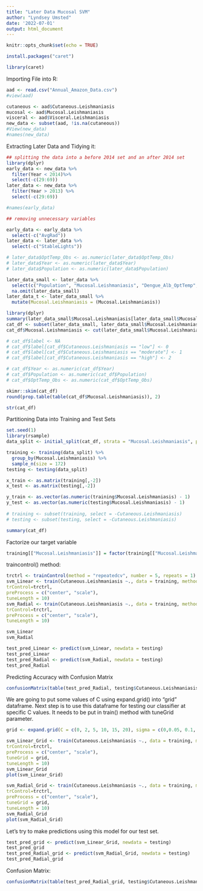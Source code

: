 ```yaml
---
title: "Later Data Mucosal SVM"
author: "Lyndsey Umsted"
date: '2022-07-01'
output: html_document
---
```


```r
knitr::opts_chunk$set(echo = TRUE)
```

```r
install.packages("caret")
```

```r
library(caret)
```
Importing File into R:
```r
aad <- read.csv("Annual_Amazon_Data.csv")
#view(aad)

cutaneous <- aad$Cutaneous.Leishmaniasis
mucosal <- aad$Mucosal.Leishmaniasis
visceral <- aad$Visceral.Leishmaniasis
new_data <- subset(aad, !is.na(cutaneous))
#View(new_data)
#names(new_data)
```


Extracting Later Data and Tidying it:
```r
## splitting the data into a before 2014 set and an after 2014 set
library(dplyr)
early_data <- new_data %>%
  filter(Year < 2014)%>%
  select(-c(29:69))
later_data <- new_data %>%
  filter(Year > 2013) %>%
  select(-c(29:69))

#names(early_data)

## removing unnecessary variables

early_data <- early_data %>%
  select(-c("AvgRad"))
later_data <- later_data %>%
  select(-c("StableLights"))

# later_data$OptTemp_Obs <- as.numeric(later_data$OptTemp_Obs)
# later_data$Year <- as.numeric(later_data$Year)
# later_data$Population <- as.numeric(later_data$Population)

later_data_small <- later_data %>%
  select(c("Population", "Mucosal.Leishmaniasis", "Dengue_Alb_OptTemp", "Dengue_Aeg_OptTemp", "Chik_Alb_OptTemp", "Chik_Aeg_OptTemp", "Zika_OptTemp", "Malaria_OptTemp", "LST_Day", "LST_Night", "OptTemp_Obs", "NDVI", "EVI", "Precip", "AvgRad", "SWOccurrence")) %>%
  na.omit(later_data_small) 
later_data_t <- later_data_small %>%
  mutate(Mucosal.Leishmaniasis = (Mucosal.Leishmaniasis))
```

```r
library(dplyr)
summary(later_data_small$Mucosal.Leishmaniasis[later_data_small$Mucosal.Leishmaniasis > 0])
cat_df <- subset(later_data_small, later_data_small$Mucosal.Leishmaniasis > 0)
cat_df$Mucosal.Leishmaniasis <- cut(later_data_small$Mucosal.Leishmaniasis[later_data_small$Mucosal.Leishmaniasis > 0], breaks = c(0, 0.062253, 0.377858, 10^3), labels = c("low", "moderate", "high")) # 25%, 75%, 100%

# cat_df$label <- NA
# cat_df$label[cat_df$Cutaneous.Leishmaniasis == "low"] <- 0
# cat_df$label[cat_df$Cutaneous.Leishmaniasis == "moderate"] <- 1
# cat_df$label[cat_df$Cutaneous.Leishmaniasis == "high"] <- 2

# cat_df$Year <- as.numeric(cat_df$Year)
# cat_df$Population <- as.numeric(cat_df$Population)
# cat_df$OptTemp_Obs <- as.numeric(cat_df$OptTemp_Obs)
```

```r
skimr::skim(cat_df)
round(prop.table(table(cat_df$Mucosal.Leishmaniasis)), 2)
```

```r
str(cat_df)
```

Partitioning Data into Training and Test Sets
```r
set.seed(1)
library(rsample)
data_split <- initial_split(cat_df, strata = "Mucosal.Leishmaniasis", prop = 0.75)

training <- training(data_split) %>%
  group_by(Mucosal.Leishmaniasis) %>%
  sample_n(size = 172)
testing <- testing(data_split) 

x_train <- as.matrix(training[,-2])
x_test <- as.matrix(testing[,-2])

y_train <- as.vector(as.numeric(training$Mucosal.Leishmaniasis) - 1)
y_test <- as.vector(as.numeric(testing$Mucosal.Leishmaniasis) - 1)
 
# training <- subset(training, select = -Cutaneous.Leishmaniasis)
# testing <- subset(testing, select = -Cutaneous.Leishmaniasis)

```

```r
summary(cat_df)
```

Factorize our target variable
```r
training[["Mucosal.Leishmaniasis"]] = factor(training[["Mucosal.Leishmaniasis"]])
```

traincontrol() method:
```r
trctrl <- trainControl(method = "repeatedcv", number = 5, repeats = 1)
svm_Linear <- train(Cutaneous.Leishmaniasis ~., data = training, method = "svmLinear",
trControl=trctrl,
preProcess = c("center", "scale"),
tuneLength = 10)
svm_Radial <- train(Cutaneous.Leishmaniasis ~., data = training, method = "svmRadial",
trControl=trctrl,
preProcess = c("center", "scale"),
tuneLength = 10)
```

```r
svm_Linear
svm_Radial
```

```r
test_pred_Linear <- predict(svm_Linear, newdata = testing)
test_pred_Linear
test_pred_Radial <- predict(svm_Radial, newdata = testing)
test_pred_Radial
```

Predicting Accuracy with Confusion Matrix
```r
confusionMatrix(table(test_pred_Radial, testing$Cutaneous.Leishmaniasis))
```

We are going to put some values of C using expand.grid() into “grid” dataframe. Next step is to use this dataframe for testing our classifier at specific C values. It needs to be put in train() method with tuneGrid parameter.
```r
grid <- expand.grid(C = c(0, 2, 5, 10, 15, 20), sigma = c(0,0.05, 0.1, 0.25,0.5))

svm_Linear_Grid <- train(Cutaneous.Leishmaniasis ~., data = training, method = "svmLinear",
trControl=trctrl,
preProcess = c("center", "scale"),
tuneGrid = grid,
tuneLength = 10)
svm_Linear_Grid
plot(svm_Linear_Grid)

svm_Radial_Grid <- train(Cutaneous.Leishmaniasis ~., data = training, method = "svmRadial",
trControl=trctrl,
preProcess = c("center", "scale"),
tuneGrid = grid,
tuneLength = 10)
svm_Radial_Grid
plot(svm_Radial_Grid)
```

Let’s try to make predictions using this model for our test set.
```r
test_pred_grid <- predict(svm_Linear_Grid, newdata = testing)
test_pred_grid
test_pred_Radial_grid <- predict(svm_Radial_Grid, newdata = testing)
test_pred_Radial_grid
```

Confusion Matrix:
```r
confusionMatrix(table(test_pred_Radial_grid, testing$Cutaneous.Leishmaniasis))
```